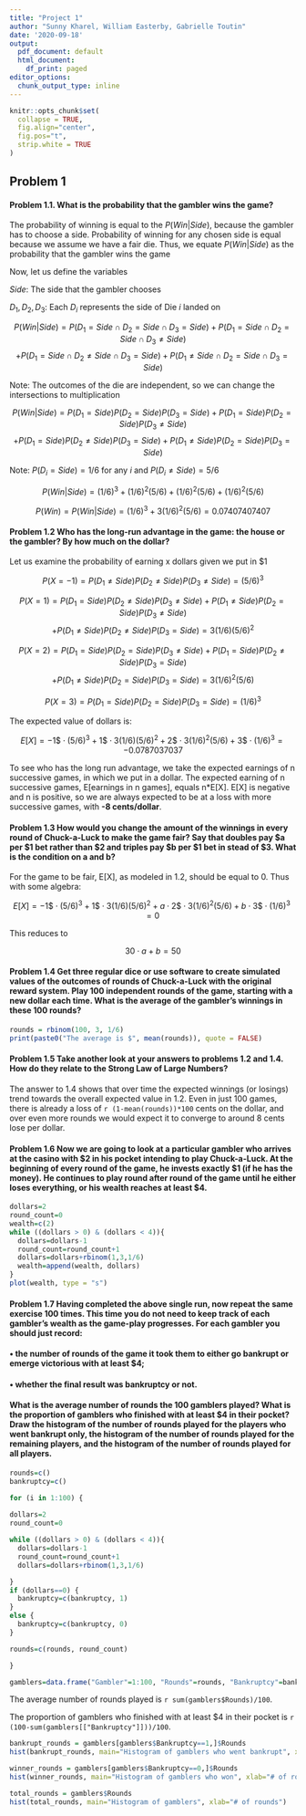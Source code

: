 ```yaml
---
title: "Project 1"
author: "Sunny Kharel, William Easterby, Gabrielle Toutin"
date: '2020-09-18'
output:
  pdf_document: default
  html_document:
    df_print: paged
editor_options:
  chunk_output_type: inline
---
```


<!-- The author of this template is Dr. Gordan Zitkovic.-->
<!-- The code chunk below contains some settings that will  -->
<!-- make your R code look better in the output pdf file.  -->
<!-- If you are curious about what each option below does, -->
<!-- go to https://yihui.org/knitr/options/ -->
<!-- If not, feel free to disregard everything ...  -->
```r
knitr::opts_chunk$set(
  collapse = TRUE,
  fig.align="center",
  fig.pos="t",
  strip.white = TRUE
)
```
<!-- ... down to here. -->

## Problem 1

#### **Problem 1.1.** What is the probability that the gambler wins the game?

The probability of winning is equal to the $P(Win|Side)$, because the gambler has to choose a side.
Probability of winning for any chosen side is equal because we assume we have a fair die.
Thus, we equate $P(Win|Side)$ as the probability that the gambler wins the game

Now, let us define the variables

$Side$: The side that the gambler chooses

$D_1, D_2, D_3$: Each $D_i$ represents the side of Die $i$ landed on

$$P(Win| Side) = P(D_1=Side \cap D_2=Side \cap D_3 = Side) + P(D_1=Side \cap D_2=Side \cap D_3 \neq Side)$$
$$+ P(D_1=Side \cap D_2\neq Side \cap D_3 =Side) + P(D_1\neq Side \cap D_2=Side \cap D_3 = Side)$$

Note: The outcomes of the die are independent, so we can change the intersections to multiplication


$$P(Win| Side) = P(D_1=Side)P( D_2=Side) P( D_3 = Side) + P(D_1=Side)P(D_2=Side) P( D_3 \neq Side)$$
$$+ P(D_1=Side)P(D_2\neq Side)P( D_3 =Side) +  P(D_1\neq Side)P(D_2=Side )P( D_3 = Side)$$

Note: $P(D_i=Side) = 1/6$ for any $i$ and $P(D_i\neq Side)=5/6$ 

$$P(Win | Side) = (1/6)^3+(1/6)^2(5/6)+(1/6)^2(5/6)+(1/6)^2(5/6)$$

$$P(Win)=P(Win | Side) = (1/6)^3 + 3(1/6)^2(5/6) = 0.07407407407$$


#### **Problem 1.2** Who has the long-run advantage in the game: the house or the gambler? By how much on the dollar?
Let us examine the probability of earning x dollars given we put in $1

$$P(X = -1) =   P(D_1 \neq Side)P(D_2 \neq Side)P(D_3 \neq Side) = (5/6)^3$$

$$P(X = 1) =   P(D_1 = Side)P(D_2 \neq Side)P(D_3 \neq Side)+ P(D_1 \neq Side)P(D_2 = Side)P(D_3 \neq Side)$$
$$+P(D_1 \neq Side)P(D_2 \neq Side)P(D_3 = Side) = 3(1/6)(5/6)^2$$

$$P(X=2) =   P(D_1 = Side)P(D_2 = Side)P(D_3 \neq Side) + P(D_1 = Side)P(D_2 \neq Side)P(D_3 = Side)$$
$$+ P(D_1 \neq Side)P(D_2 = Side)P(D_3 = Side) = 3(1/6)^2(5/6)$$

$$P(X=3) =   P(D_1 = Side)P(D_2 = Side)P(D_3 = Side) = (1/6)^3$$

The expected value of dollars is:

$$E[X]=-1\$ \cdot (5/6)^3 + 1\$ \cdot 3(1/6)(5/6)^2 + 2\$\cdot 3(1/6)^2(5/6) + 3\$\cdot (1/6)^3 = -0.0787037037$$

To see who has the long run advantage, we take the expected earnings of n successive games, in which we put in 
a dollar. The expected earning of n successive games, E[earnings in n games], equals n*E[X]. E[X] is negative 
and n is positive, so we are always expected to be at a loss with more successive games, with **-8 cents/dollar**.

#### **Problem 1.3** How would you change the amount of the winnings in every round of Chuck-a-Luck to make the game fair? Say that doubles pay $a per $1 bet rather than $2 and triples pay $b per $1 bet in stead of $3. What is the condition on a and b?


For the game to be fair, E[X], as modeled in 1.2, should be equal to 0. Thus with some algebra:

$$E[X]=-1\$ \cdot (5/6)^3 + 1\$ \cdot 3(1/6)(5/6)^2 + a\cdot2\$\cdot 3(1/6)^2(5/6) + b\cdot3\$\cdot (1/6)^3 = 0$$

This reduces to 

$$30\cdot a + b = 50$$

#### **Problem 1.4** Get three regular dice or use software to create simulated values of the outcomes of rounds of Chuck-a-Luck with the original reward system. Play 100 independent rounds of the game, starting with a new dollar each time. What is the average of the gambler’s winnings in these 100 rounds?


```r
rounds = rbinom(100, 3, 1/6)
print(paste0("The average is $", mean(rounds)), quote = FALSE)
```

#### **Problem 1.5** Take another look at your answers to problems 1.2 and 1.4. How do they relate to the Strong Law of Large Numbers?

The answer to 1.4 shows that over time the expected winnings (or losings) trend towards the overall expected value in 1.2. Even in just 100 games, there is already a loss of `r (1-mean(rounds))*100` cents on the dollar, and over even more rounds we would expect it to converge to around 8 cents lose per dollar.


#### **Problem 1.6**  Now we are going to look at a particular gambler who arrives at the casino with $2 in his pocket intending to play Chuck-a-Luck. At the beginning of every round of the game, he invests exactly $1 (if he has the money). He continues to play round after round of the game until he either loses everything, or his wealth reaches at least $4.


```r
dollars=2
round_count=0
wealth=c(2)
while ((dollars > 0) & (dollars < 4)){
  dollars=dollars-1
  round_count=round_count+1
  dollars=dollars+rbinom(1,3,1/6)
  wealth=append(wealth, dollars)
}
plot(wealth, type = "s")
```


#### **Problem 1.7**  Having completed the above single run, now repeat the same exercise 100 times. This time you do not need to keep track of each gambler’s wealth as the game-play progresses. For each gambler you should just record:

#### • the number of rounds of the game it took them to either go bankrupt or emerge victorious with at least $4;

#### • whether the final result was bankruptcy or not.

#### What is the average number of rounds the 100 gamblers played? What is the proportion of gamblers who finished with at least $4 in their pocket? Draw the histogram of the number of rounds played for the players who went bankrupt only, the histogram of the number of rounds played for the remaining players, and the histogram of the number of rounds played for all players.


```r

rounds=c()
bankruptcy=c()

for (i in 1:100) {
  
dollars=2
round_count=0

while ((dollars > 0) & (dollars < 4)){
  dollars=dollars-1
  round_count=round_count+1
  dollars=dollars+rbinom(1,3,1/6)

}
if (dollars==0) {
  bankruptcy=c(bankruptcy, 1)
}
else {
  bankruptcy=c(bankruptcy, 0)
}

rounds=c(rounds, round_count)

}

gamblers=data.frame("Gambler"=1:100, "Rounds"=rounds, "Bankruptcy"=bankruptcy)

```

The average number of rounds played is `r sum(gamblers$Rounds)/100`.

The proportion of gamblers who finished with at least $4 in their pocket is `r (100-sum(gamblers[["Bankruptcy"]]))/100`.

```r
bankrupt_rounds = gamblers[gamblers$Bankruptcy==1,]$Rounds
hist(bankrupt_rounds, main="Histogram of gamblers who went bankrupt", xlab="# of rounds")

winner_rounds = gamblers[gamblers$Bankruptcy==0,]$Rounds
hist(winner_rounds, main="Histogram of gamblers who won", xlab="# of rounds", breaks=min(winner_rounds):max(winner_rounds))

total_rounds = gamblers$Rounds
hist(total_rounds, main="Histogram of gamblers", xlab="# of rounds")
```
